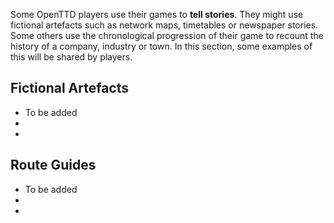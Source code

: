 {{en/Incomplete}}

{{en/Table of contents}}

Some OpenTTD players use their games to '''tell stories'''. They might use fictional artefacts such as network maps, timetables or newspaper stories. Some others use the chronological progression of their game to recount the history of a company, industry or town. In this section, some examples of this will be shared by players.

==Fictional Artefacts==
* To be added
*
*

==Route Guides==
* To be added
*
*



{{en/Community/Play Style/Aesthetics}}